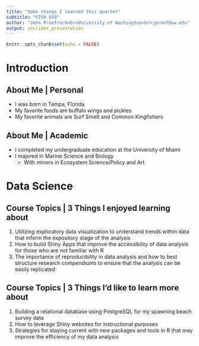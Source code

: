 ```yaml
---
title: "Some things I learned this quarter"
subtitle: "FISH 549"
author: "John Proefrock<br>University of Washington<br>jproef@uw.edu"
output: ioslides_presentation
---
```


```r
knitr::opts_chunk$set(echo = FALSE)
```

# Introduction


## About Me | Personal {data-background=dumb_picture.jpg data-background-size="60%" data-background-position="50% 90%"}

- I was born in Tampa, Florida
- My favorite foods are buffalo wings and pickles
- My favorite animals are Surf Smelt and Common Kingfishers


## About Me | Academic

- I completed my undergraduate education at the University of Miami
- I majored in Marine Science and Biology
  - With minors in Ecosystem Science/Policy and Art


# Data Science


## Course Topics | 3 Things I enjoyed learning about

1) Utilizing exploratory data visualization to understand trends within data that inform the expository stage of the analysis
2) How to build Shiny Apps that improve the accessibility of data analysis for those who are not familiar with R
3) The importance of reproducibility in data analysis and how to best structure research compendiums to ensure that the analysis can be easily replicated

## Course Topics | 3 Things I'd like to learn more about

1) Building a relational database using PostgreSQL for my spawning beach survey data
2) How to leverage Shiny websites for instructional purposes
3) Strategies for staying current with new packages and tools in R that may improve the efficiency of my data analysis

## {data-background=Thanks.png data-background-size=cover}

